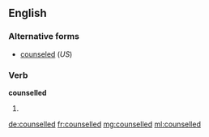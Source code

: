 ==English==

===Alternative forms===
* [[counseled]] (''US'')

===Verb===
'''counselled'''

# {{British|Canada}} {{en-past of|counsel}}

[[de:counselled]]
[[fr:counselled]]
[[mg:counselled]]
[[ml:counselled]]